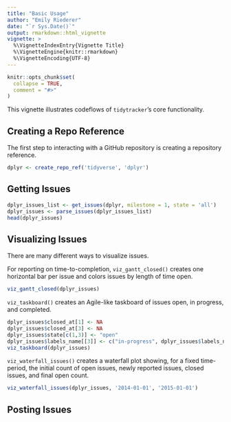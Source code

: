 ```yaml
---
title: "Basic Usage"
author: "Emily Riederer"
date: "`r Sys.Date()`"
output: rmarkdown::html_vignette
vignette: >
  %\VignetteIndexEntry{Vignette Title}
  %\VignetteEngine{knitr::rmarkdown}
  %\VignetteEncoding{UTF-8}
---
```


```r
knitr::opts_chunk$set(
  collapse = TRUE,
  comment = "#>"
)
```

This vignette illustrates codeflows of `tidytracker`'s core functionality.

## Creating a Repo Reference

The first step to interacting with a GitHub repository is creating a repository reference.

```r
dplyr <- create_repo_ref('tidyverse', 'dplyr')
```

## Getting Issues

```r
dplyr_issues_list <- get_issues(dplyr, milestone = 1, state = 'all')
dplyr_issues <- parse_issues(dplyr_issues_list)
head(dplyr_issues)
```

## Visualizing Issues

There are many different ways to visualize issues. 

For reporting on time-to-completion, `viz_gantt_closed()` creates one horizontal bar per issue and colors issues by length of time open.

```r
viz_gantt_closed(dplyr_issues)
```

`viz_taskboard()` creates an Agile-like taskboard of issues open, in progress, and completed.

```r
dplyr_issues$closed_at[1] <- NA
dplyr_issues$closed_at[3] <- NA
dplyr_issues$state[c(1,3)] <- "open"
dplyr_issues$labels_name[[3]] <- c("in-progress", dplyr_issues$labels_name[[3]])
viz_taskboard(dplyr_issues)
```

`viz_waterfall_issues()` creates a waterfall plot showing, for a fixed time-period, the initial count of open issues, newly reported issues, closed issues, and final open count. 

```r
viz_waterfall_issues(dplyr_issues, '2014-01-01', '2015-01-01')
```


## Posting Issues

